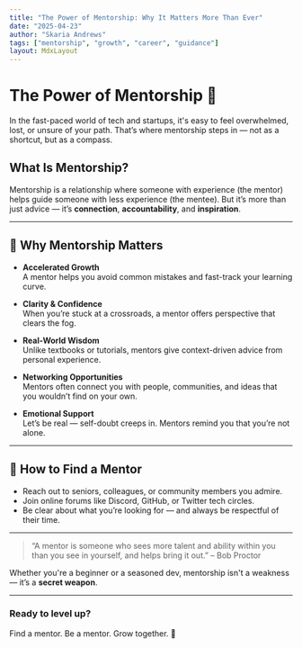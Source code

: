 ```yaml
---
title: "The Power of Mentorship: Why It Matters More Than Ever"
date: "2025-04-23"
author: "Skaria Andrews"
tags: ["mentorship", "growth", "career", "guidance"]
layout: MdxLayout
---
```


# The Power of Mentorship 🌱

In the fast-paced world of tech and startups, it's easy to feel overwhelmed, lost, or unsure of your path. That’s where mentorship steps in — not as a shortcut, but as a compass.

## What Is Mentorship?

Mentorship is a relationship where someone with experience (the mentor) helps guide someone with less experience (the mentee). But it’s more than just advice — it’s **connection**, **accountability**, and **inspiration**.

---

## 🚀 Why Mentorship Matters

- **Accelerated Growth**  
  A mentor helps you avoid common mistakes and fast-track your learning curve.

- **Clarity & Confidence**  
  When you’re stuck at a crossroads, a mentor offers perspective that clears the fog.

- **Real-World Wisdom**  
  Unlike textbooks or tutorials, mentors give context-driven advice from personal experience.

- **Networking Opportunities**  
  Mentors often connect you with people, communities, and ideas that you wouldn’t find on your own.

- **Emotional Support**  
  Let’s be real — self-doubt creeps in. Mentors remind you that you’re not alone.

---

## 🤝 How to Find a Mentor

- Reach out to seniors, colleagues, or community members you admire.
- Join online forums like Discord, GitHub, or Twitter tech circles.
- Be clear about what you’re looking for — and always be respectful of their time.

---

> “A mentor is someone who sees more talent and ability within you than you see in yourself, and helps bring it out.” – Bob Proctor

Whether you're a beginner or a seasoned dev, mentorship isn't a weakness — it’s a **secret weapon**.

---

### Ready to level up?

Find a mentor. Be a mentor. Grow together. 🌟
